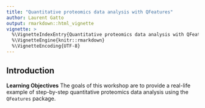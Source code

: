 ```yaml
---
title: "Quantitative proteomics data analysis with QFeatures"
author: Laurent Gatto
output: rmarkdown::html_vignette
vignette: >
  %\VignetteIndexEntry{Quantitative proteomics data analysis with QFeatures}
  %\VignetteEngine{knitr::rmarkdown}
  %\VignetteEncoding{UTF-8}
---
```


## Introduction

**Learning Objectives** The goals of this workshop are to provide a
real-life example of step-by-step quantitative proteomics data
analysis using the `QFeatures` package.
